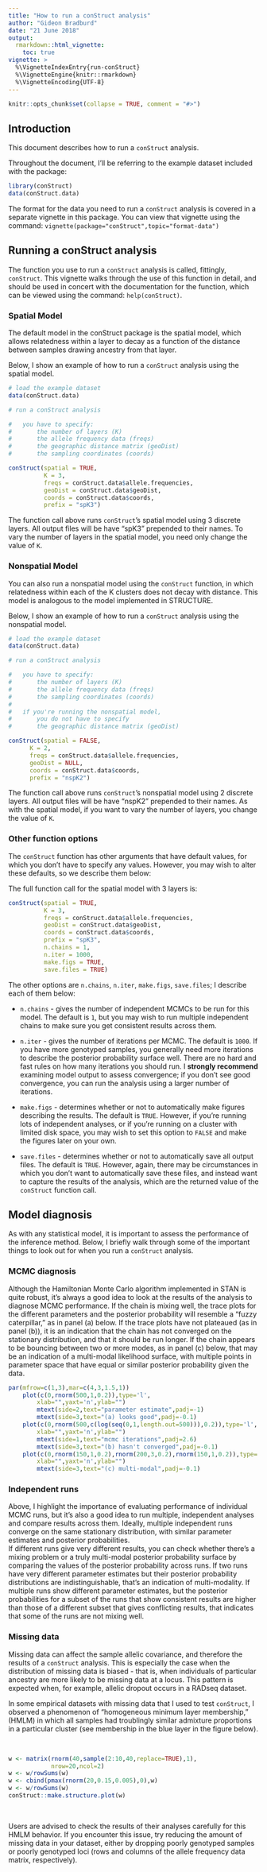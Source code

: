 ```yaml
---
title: "How to run a conStruct analysis"
author: "Gideon Bradburd"
date: "21 June 2018"
output:
  rmarkdown::html_vignette:
    toc: true
vignette: >
  %\VignetteIndexEntry{run-conStruct}
  %\VignetteEngine{knitr::rmarkdown}
  %\VignetteEncoding{UTF-8}
---
```

```r
knitr::opts_chunk$set(collapse = TRUE, comment = "#>")
```

<!-- library(rmarkdown) ; render("~/Dropbox/conStruct/code/conStruct/vignettes/run-conStruct.Rmd",html_vignette(toc=TRUE))	-->

## Introduction
This document describes how to run a `conStruct` analysis.

Throughout the document, I'll be referring to the 
example dataset included with the package:

```r
library(conStruct)
data(conStruct.data)
```

The format for the data you need to run a `conStruct` 
analysis is covered in a separate vignette in this 
package. You can view that vignette using the command: 
`vignette(package="conStruct",topic="format-data")`

## Running a conStruct analysis

The function you use to run a `conStruct` analysis 
is called, fittingly, `conStruct`. This vignette 
walks through the use of this function in detail, 
and should be used in concert with the documentation 
for the function, which can be viewed using the command: 
`help(conStruct)`.

### Spatial Model

The default model in the conStruct package is 
the spatial model, which allows relatedness 
within a layer to decay as a function of the distance 
between samples drawing ancestry from that layer.

Below, I show an example of how to run a `conStruct` 
analysis using the spatial model.

```r
# load the example dataset
data(conStruct.data)

# run a conStruct analysis

#	you have to specify:
#		the number of layers (K)
#		the allele frequency data (freqs)
#		the geographic distance matrix (geoDist)
#		the sampling coordinates (coords)

conStruct(spatial = TRUE, 
	 	  K = 3, 
	  	  freqs = conStruct.data$allele.frequencies,
	  	  geoDist = conStruct.data$geoDist, 
	  	  coords = conStruct.data$coords,
	  	  prefix = "spK3")
```

The function call above runs `conStruct`'s spatial model 
using 3 discrete layers. All output files will be have "spK3" 
prepended to their names. To vary the number of layers 
in the spatial model, you need only change the value of `K`.

### Nonspatial Model

You can also run a nonspatial model using the `conStruct` 
function, in which relatedness within each of the K clusters 
does not decay with distance.  This model is analogous to 
the model implemented in STRUCTURE.

Below, I show an example of how to run a `conStruct` 
analysis using the nonspatial model.

```r
# load the example dataset
data(conStruct.data)

# run a conStruct analysis

#	you have to specify:
#		the number of layers (K)
#		the allele frequency data (freqs)
#		the sampling coordinates (coords)
#
#	if you're running the nonspatial model, 
#		you do not have to specify 
#		the geographic distance matrix (geoDist)

conStruct(spatial = FALSE, 
	  K = 2, 
	  freqs = conStruct.data$allele.frequencies, 
	  geoDist = NULL, 
	  coords = conStruct.data$coords,
	  prefix = "nspK2")
```

The function call above runs `conStruct`'s nonspatial model 
using 2 discrete layers. All output files will be have "nspK2" 
prepended to their names. As with the spatial model, if you 
want to vary the number of layers, you change the value of `K`.

### Other function options

The `conStruct` function has other arguments that 
have default values, for which you don't have to 
specify any values.  However, you may wish to alter 
these defaults, so we describe them below:

The full function call for the spatial model with 3 layers is:

```r
conStruct(spatial = TRUE, 
		  K = 3, 
		  freqs = conStruct.data$allele.frequencies, 
		  geoDist = conStruct.data$geoDist, 
		  coords = conStruct.data$coords, 
		  prefix = "spK3", 
		  n.chains = 1, 
		  n.iter = 1000, 
		  make.figs = TRUE, 
		  save.files = TRUE)
```

The other options are `n.chains`, `n.iter`, `make.figs`, `save.files`; 
I describe each of them below:

* `n.chains` - gives the number of independent MCMCs to be run for this model. 
The default is `1`, but you may wish to run multiple independent chains to 
make sure you get consistent results across them.

* `n.iter` - gives the number of iterations per MCMC. The default is `1000`.
If you have more genotyped samples, you generally need more iterations 
to describe the posterior probability surface well. There are no 
hard and fast rules on how many iterations you should run. 
I **strongly recommend** examining model output to assess convergence; 
if you don't see good convergence, you can run the analysis using a 
larger number of iterations.

* `make.figs` - determines whether or not to automatically make figures 
describing the results. The default is `TRUE`. However, if you're running 
lots of independent analyses, or if you're running on a cluster with limited 
disk space, you may wish to set this option to `FALSE` and make the figures 
later on your own.

* `save.files` - determines whether or not to automatically save all output 
files.  The default is `TRUE`.  However, again, there may be circumstances 
in which you don't want to automatically save these files, and instead want 
to capture the results of the analysis, which are the returned value of the 
`conStruct` function call.

## Model diagnosis

As with any statistical model, it is important to assess the 
performance of the inference method. Below, I briefly walk 
through some of the important things to look out for when 
you run a `conStruct` analysis.

### MCMC diagnosis

Although the Hamiltonian Monte Carlo algorithm implemented in STAN 
is quite robust, it's always a good idea to look at the results of 
the analysis to diagnose MCMC performance. If the chain is mixing 
well, the trace plots for the different parameters and the posterior 
probability will resemble a “fuzzy caterpillar,” as in panel (a) 
below. If the trace plots have not plateaued (as in panel (b)), 
it is an indication that the chain has not converged on the 
stationary distribution, and that it should be run longer. 
If the chain appears to be bouncing between two or more modes, 
as in panel (c) below, that may be an indication of a multi-modal 
likelihood surface, with multiple points in parameter space that 
have equal or similar posterior probability given the data. 


```r
par(mfrow=c(1,3),mar=c(4,3,1.5,1))
	plot(c(0,rnorm(500,1,0.2)),type='l',
		xlab="",yaxt='n',ylab="")
		mtext(side=2,text="parameter estimate",padj=-1)
		mtext(side=3,text="(a) looks good",padj=-0.1)
	plot(c(0,rnorm(500,c(log(seq(0,1,length.out=500))),0.2)),type='l',
		xlab="",yaxt='n',ylab="")
		mtext(side=1,text="mcmc iterations",padj=2.6)
		mtext(side=3,text="(b) hasn't converged",padj=-0.1)
	plot(c(0,rnorm(150,1,0.2),rnorm(200,3,0.2),rnorm(150,1,0.2)),type='l',
		xlab="",yaxt='n',ylab="")
		mtext(side=3,text="(c) multi-modal",padj=-0.1)
```

### Independent runs

Above, I highlight the importance of evaluating performance of 
individual MCMC runs, but it's also a good idea to run multiple, 
independent analyses and compare results across them.  Ideally, 
multiple independent runs converge on the same stationary distribution, 
with similar parameter estimates and posterior probabilities.  
If different runs give very different results, you can check whether 
there's a mixing problem or a truly multi-modal posterior probability 
surface by comparing the values of the posterior probability across 
runs. If two runs have very different parameter estimates but their 
posterior probability distributions are indistinguishable, that's an 
indication of multi-modality. If multiple runs show different parameter 
estimates, but the posterior probabilities for a subset of the runs that 
show consistent results are higher than those of a different subset that 
gives conflicting results, that indicates that some of the runs are not 
mixing well.

### Missing data

Missing data can affect the sample allelic covariance, and 
therefore the results of a `conStruct` analysis. This is 
especially the case when the distribution of missing data is 
biased - that is, when individuals of particular ancestry are 
more likely to be missing data at a locus. This pattern 
is expected when, for example, allelic dropout occurs in a 
RADseq dataset.

In some empirical datasets with missing data that I used to 
test `conStruct`, I observed a phenomenon of "homogeneous 
minimum layer membership," (HMLM) in which all samples had troublingly 
similar admixture proportions in a particular cluster (see 
membership in the blue layer in the figure below).

\

```r
w <- matrix(rnorm(40,sample(2:10,40,replace=TRUE),1),
			nrow=20,ncol=2)
w <- w/rowSums(w)
w <- cbind(pmax(rnorm(20,0.15,0.005),0),w)
w <- w/rowSums(w)
conStruct::make.structure.plot(w)
```

\

Users are advised to check the results of their analyses carefully 
for this HMLM behavior. If you encounter this issue, try reducing 
the amount of missing data in your dataset, either by dropping 
poorly genotyped samples or poorly genotyped loci (rows and columns 
of the allele frequency data matrix, respectively).
